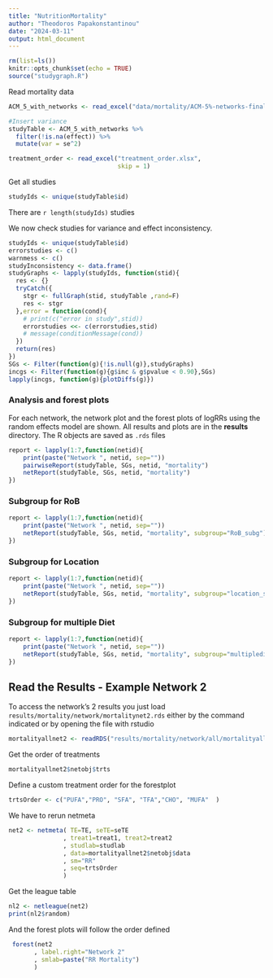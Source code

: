 ```yaml
---
title: "NutritionMortality"
author: "Theodoros Papakonstantinou"
date: "2024-03-11"
output: html_document
---
```


```r
rm(list=ls())
knitr::opts_chunk$set(echo = TRUE)
source("studygraph.R")
```

Read mortality data

```r
ACM_5_with_networks <- read_excel("data/mortality/ACM-5%-networks-final-with-subgroups-179.xlsx")

#Insert variance
studyTable <- ACM_5_with_networks %>% 
  filter(!is.na(effect)) %>% 
  mutate(var = se^2)
```

```r
treatment_order <- read_excel("treatment_order.xlsx", 
                              skip = 1)
```

Get all studies

```r
studyIds <- unique(studyTable$id)
```

There are `r length(studyIds)` studies

We now check studies for variance and effect inconsistency.

```r
studyIds <- unique(studyTable$id)
errorstudies <- c()
warnmess <- c()
studyInconsistency <- data.frame()
studyGraphs <- lapply(studyIds, function(stid){
  res <- {}
  tryCatch({
    stgr <- fullGraph(stid, studyTable ,rand=F)
    res <- stgr
  },error = function(cond){
    # print(c("error in study",stid))
    errorstudies <<- c(errorstudies,stid)
    # message(conditionMessage(cond))
  })
  return(res)
})
SGs <- Filter(function(g){!is.null(g)},studyGraphs)
incgs <- Filter(function(g){g$inc & g$pvalue < 0.90},SGs)
lapply(incgs, function(g){plotDiffs(g)})
```

### Analysis and forest plots

For each network, the network plot and the forest plots of logRRs using the random effects model are shown. 
All results and plots are in the **results** directory.
The R objects are saved as `.rds` files

```r
report <- lapply(1:7,function(netid){
    print(paste("Network ", netid, sep=""))
    pairwiseReport(studyTable, SGs, netid, "mortality")
    netReport(studyTable, SGs, netid, "mortality")
})
```

### Subgroup for RoB
```r
report <- lapply(1:7,function(netid){
    print(paste("Network ", netid, sep=""))
    netReport(studyTable, SGs, netid, "mortality", subgroup="RoB_subg")
})
```

### Subgroup for Location
```r
report <- lapply(1:7,function(netid){
    print(paste("Network ", netid, sep=""))
    netReport(studyTable, SGs, netid, "mortality", subgroup="location_subg")
})
```

### Subgroup for multiple Diet
```r
report <- lapply(1:7,function(netid){
    print(paste("Network ", netid, sep=""))
    netReport(studyTable, SGs, netid, "mortality", subgroup="multiplediet_subg")
})
```

## Read the Results - Example Network 2

To access the network's 2 results you just load
`results/mortality/network/mortalitynet2.rds`
either by the command indicated or by opening the file with rstudio
```R
mortalityallnet2 <- readRDS("results/mortality/network/all/mortalityallnet2.rds")
```
Get the order of treatments 
```R
mortalityallnet2$netobj$trts
```
Define a custom treatment order for the forestplot
```R
trtsOrder <- c("PUFA","PRO", "SFA", "TFA","CHO", "MUFA"  )
```

We have to rerun netmeta
```R
net2 <- netmeta( TE=TE, seTE=seTE
               , treat1=treat1, treat2=treat2
               , studlab=studlab
               , data=mortalityallnet2$netobj$data
               , sm="RR"
               , seq=trtsOrder
               )
```

Get the league table
```R
nl2 <- netleague(net2)
print(nl2$random)
```
And the forest plots will follow the order defined
```R
 forest(net2
       , label.right="Network 2"
       , smlab=paste("RR Mortality")
       )
```
